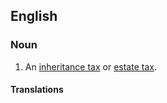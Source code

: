 ==English==

===Noun===
{{en-noun|~}}

# An [[inheritance tax]] or [[estate tax]].

====Translations====
{{trans-see|inheritance tax or estate tax|inheritance tax}}

{{C|en|Taxation}}